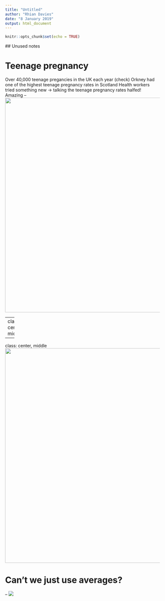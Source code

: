 ```yaml
---
title: "Untitled"
author: "Rhian Davies"
date: "8 January 2019"
output: html_document
---
```


```r
knitr::opts_chunk$set(echo = TRUE)
```
 ## Unused notes
 
 
# Teenage pregnancy

Over 40,000 teenage pregancies in the UK each year (check)
Orkney had one of the highest teenage pregnancy rates in Scotland
Health workers tried something new -> talking
the teenage pregnancy rates halfed! Amazing
--
<center>
<img src="images/teen1.gif" width = "700">
</center>
<!--Let's look more closely.-->

---
class: center, middle
<center>
<img src="images/teen2.gif" width = "700">
</center>

---

class: center, middle
<center>
<img src="images/teen3.gif" width = "700">
</center>


# Can't we just use averages?

--
![](images/DinoSequentialSmaller.gif)